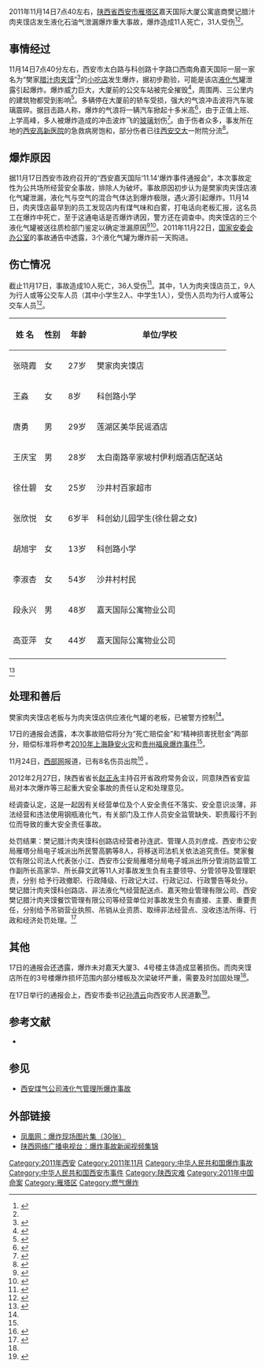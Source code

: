 {{Veil|time=2015-09-12T09:40:41+00:00}}
{{Infobox Conflagration
|title=2011年西安[[肉夹馍|肉夹馍]]店爆炸事故
|map=
|map_size=
|location=[[陕西省|陕西省]][[西安市|西安市]][[雁塔区|雁塔区]]嘉天国际大厦
|coordinates=
|date=2011年11月14日 7:40
|cause=液化器泄漏
|areas= 
|class=
|firefighters=
|fatalities=11
|injuries=31
|damages=
}}
2011年11月14日7点40左右，[[陕西省|陕西省]][[西安市|西安市]][[雁塔区|雁塔区]]嘉天国际大厦公寓底商樊记腊汁肉夹馍店发生液化石油气泄漏爆炸重大事故，爆炸造成11人死亡，31人受伤<ref>{{cite web|title=西安致10人死亡餐饮店爆炸排除人为破坏因素|url=http://www.chinanews.com/sh/2011/11-17/3467345.shtml|publisher=中新网|accessdate=2011-11-17|archive-date=2016-03-05|archive-url=https://web.archive.org/web/20160305053551/http://www.chinanews.com/sh/2011/11-17/3467345.shtml|dead-url=no}}</ref><ref name="处理" />。

== 事情经过 ==
11月14日7点40分左右，西安市太白路与科创路十字路口西南角嘉天国际一层一家名为“樊家[[肉夹馍|腊汁肉夹馍]]”<ref>{{cite web|author=记者 罗溯阳 实习生 吴昊|title=爆炸发生在 “樊家肉夹馍 ”非 “樊记 ”|url=http://www.yangguangbao.com/ygrb/20111115/|publisher=阳光报|accessdate=2011-11-16}}{{dead link|date=十一月 2017 |bot=InternetArchiveBot }}</ref>的[[小吃店|小吃店]]发生爆炸，据初步勘验，可能是该店[[液化气|液化气]]罐泄露引起爆炸。爆炸威力巨大，大厦前的公交车站被完全摧毁<ref>{{cite web|title=西安南郊一大楼发生爆炸 楼前公交车站被摧毁|url=http://news.qq.com/a/20111114/000595.htm|publisher=腾讯网|accessdate=2011-11-14|archive-date=2011-11-17|archive-url=https://web.archive.org/web/20111117100838/http://news.qq.com/a/20111114/000595.htm|dead-url=no}}</ref>，周围两、三公里内的建筑物都受到影响<ref>{{cite web|title=西安南郊大厦发生爆炸 部分医院急救已饱和|url=http://news.sina.com.cn/c/2011-11-14/093723461909.shtml|publisher=新浪网|accessdate=2011-11-14|archive-date=2017-07-14|archive-url=https://web.archive.org/web/20170714064059/http://news.sina.com.cn/c/2011-11-14/093723461909.shtml|dead-url=no}}</ref>。多辆停在大厦前的轿车受损，强大的气浪冲击波将汽车玻璃震碎。据目击路人称，爆炸的气浪将一辆汽车掀起十多米高<ref>{{cite web|title=西安南郊一幢大楼爆炸 气浪将汽车掀起10余米高|url=http://news.sina.com.cn/c/2011-11-14/095123462006.shtml|publisher=新浪网|accessdate=2011-11-14|archive-date=2017-07-14|archive-url=https://web.archive.org/web/20170714064119/http://news.sina.com.cn/c/2011-11-14/095123462006.shtml|dead-url=no}}</ref>，由于正值上班、上学高峰，多人被爆炸造成的冲击波炸飞的[[玻璃|玻璃]]划伤<ref>{{cite web|title=西安南郊1幢大楼发生爆炸 不少行人被玻璃划伤|url=http://news.sina.com.cn/c/2011-11-14/094223461923.shtml|publisher=新浪网|accessdate=2011-11-14|archive-date=2017-07-14|archive-url=https://web.archive.org/web/20170714064122/http://news.sina.com.cn/c/2011-11-14/094223461923.shtml|dead-url=no}}</ref>。由于伤者众多，事发所在地的[[西安高新医院|西安高新医院]]的急救病房饱和，部分伤者已往[[西安交大|西安交大]]一附院分流<ref>{{cite web|title=西安1栋建筑今晨发生爆炸 高新医院急救房饱和|url=http://news.sina.com.cn/c/2011-11-14/092923461871.shtml|publisher=新浪网|accessdate=2011-11-14|archive-date=2017-07-14|archive-url=https://web.archive.org/web/20170714064124/http://news.sina.com.cn/c/2011-11-14/092923461871.shtml|dead-url=no}}</ref>。

== 爆炸原因 ==
据11月17日西安市政府召开的“西安嘉天国际‘11.14’爆炸事件通报会”，本次事故定性为公共场所经营安全事故，排除人为破坏。事故原因初步认为是樊家肉夹馍店液化气罐泄漏，液化气与空气的混合气体达到爆炸极限，遇火源引起爆炸。11月14日，肉夹馍店最早到的员工发现店内有煤气味和白雾，打电话向老板汇报，这名员工在爆炸中死亡，至于这通电话是否爆炸诱因，警方还在调查中。肉夹馍店的三个液化气罐被送往质检部门鉴定以确定泄漏原因<ref name="三秦1118">{{cite web|author=赵蕾|title=就“11·14”爆炸事故孙清云向全市人民道歉|url=http://www.sanqindaily.com/News/20111118/120330.html|publisher=三秦都市报|location=西安|language=zh-hans|accessdate=2011-11-18|date=2011-11-18|archive-url=https://web.archive.org/web/20111118154834/http://www.sanqindaily.com/News/20111118/120330.html|archive-date=2011-11-18|dead-url=yes}}</ref><ref>{{cite web|author=马广浩 孙昊|title=西安"11.14"爆炸属安全事故 已排除人为破坏|url=http://news.cnwest.com/content/2011-11/17/content_5549405.htm|publisher=西部网|accessdate=2011-11-18|location=西安|language=zh-hans|date=2011-11-17|archive-url=https://web.archive.org/web/20111119101006/http://news.cnwest.com/content/2011-11/17/content_5549405.htm|archive-date=2011-11-19|dead-url=yes}}</ref>。2011年11月22日，[[国务院安全生产委员会办公室|国家安委会办公室]]的事故通告中透露，3个液化气罐为爆炸前一天购进。

== 伤亡情况 ==
截止11月17日，事故造成10人死亡，36人受伤<ref>{{cite web|author=孙昊 马广浩|title=西安11.14爆炸事故仍有32人住院治疗 2人危重|url=http://news.cnwest.com/content/2011-11/17/content_5550762.htm|publisher=西部网|location=西安|language=zh-hans|accessdate=2011-11-18|date=2011-11-17|archive-url=https://web.archive.org/web/20111119101016/http://news.cnwest.com/content/2011-11/17/content_5550762.htm|archive-date=2011-11-19|dead-url=yes}}</ref>。其中，1人为肉夹馍店员工，9人为行人或等公交车人员（其中小学生2人、中学生1人），受伤人员均为行人或等公交车人员<ref>{{cite web|author=国务院安全生产委员会办公室|title=国务院安委会办公室关于陕西省西安市樊记腊汁肉夹馍店“11•14”液化石油气泄漏爆炸事故的通报|url=http://www.chinasafety.gov.cn/newpage/Contents/Channel_5330/2011/1201/158319/content_158319.htm|publisher=国家安全监管总局|accessdate=2011-12-02|date=2011-11-22}}</ref>。
{{hideH|遇难者名单}}
{|class="wikitable" border="1" 
|- 
!姓 名
!性别
!年龄
!单位/学校
|-  
|张晓霞 ||女||27岁||樊家肉夹馍店
|-
|王淼  ||女||8岁||科创路小学
|-
|唐勇 ||男||29岁||莲湖区美华民谣酒店
|-
|王庆宝 ||男||28岁||太白南路辛家坡村伊利烟酒店配送站
|-
|徐仕碧 ||女||25岁||沙井村百家超市
|-
|张欣悦 ||女||6岁半||科创幼儿园学生(徐仕碧之女)
|-
|胡旭宇 ||女||13岁||科创路小学
|-
|李淑杏 ||女||54岁||沙井村村民
|-
|段永兴 ||男||48岁||嘉天国际公寓物业公司
|-
|高亚萍 ||女||44岁||嘉天国际公寓物业公司
|-
|} 
{{hideF}}<ref>{{cite web|title="11·14"嘉天大厦爆炸事故遇难人员信息公布|url=http://news.cnwest.com/content/2011-11/17/content_5547951.htm|publisher=西部网 转载 西安晚报|accessdate=2011-11-18|date=2011-11-17|archive-url=https://web.archive.org/web/20130514113834/http://news.cnwest.com/content/2011-11/17/content_5547951.htm|archive-date=2013-05-14|dead-url=yes}}</ref>

== 处理和善后 ==
樊家肉夹馍店老板与为肉夹馍店供应液化气罐的老板，已被警方控制<ref name="三秦1118" />。

17日的通报会透露，本次事故赔偿将分为“死亡赔偿金”和“精神损害抚慰金”两部分，赔偿标准将参考[[上海“11·15”特别重大火灾|2010年上海静安火灾]]和[[2011年贵州福泉爆炸事件|贵州福泉爆炸事件]]<ref name="三秦1118" />。

11月24日，[[西部网|西部网]]报道，已有8名伤员出院<ref>{{cite news|author=记者于京玄|title=西安商铺爆炸事故已有8名伤员出院|url=http://news.cnwest.com/content/2011-11/24/content_5585039.htm|accessdate=2011-11-24|newspaper=西部网|date=2011-11-24|archive-url=https://web.archive.org/web/20160304131229/http://news.cnwest.com/content/2011-11/24/content_5585039.htm|archive-date=2016-03-04|dead-url=yes}}</ref> 。

2012年2月27日，陕西省省长[[赵正永|赵正永]]主持召开省政府常务会议，同意陕西省安监局对本次爆炸等三起重大安全事故的责任认定和处理意见。

经调查认定，这是一起因有关经营单位及个人安全责任不落实、安全意识淡薄，非法经营和违法使用钢瓶液化气，有关部门及工作人员安全监管缺失、职责履行不到位而导致的重大安全责任事故。

处罚结果：樊记腊汁肉夹馍科创路店经营者孙连武、管理人员刘彦成、西安市公安局雁塔分局电子城派出所民警高鹏等8人，将移送司法机关依法追究责任。樊家餐饮有限公司法人代表张小江、西安市公安局雁塔分局电子城派出所分管消防监管工作副所长高家华、所长薛文武等11人对事故发生负有主要领导、分管领导及管理职责，分别 给予行政撤职、行政降级、行政记大过、行政记过、行政警告等处分。樊记腊汁肉夹馍科创路店、非法液化气经营配送点、嘉天物业管理有限公司、西安樊记腊汁肉夹馍餐饮管理有限公司等经营单位对事故发生负有直接、主要、重要责任，分别给予吊销营业执照、吊销从业资质、取缔非法经营点、没收违法所得、行政和经济处罚处理。<ref name="处理">{{cite news|title=西安肉夹馍店爆炸致11死案8人移送司法_网易新闻|url=http://news.163.com/12/0228/12/7RBN6D520001124J.html|accessdate=2017-06-17|work=news.163.com|agency=西部网|publisher=网易|date=2012-02-28|archive-url=https://web.archive.org/web/20120302015955/http://news.163.com/12/0228/12/7RBN6D520001124J.html|archive-date=2012-03-02|dead-url=yes}}</ref>

== 其他 ==
17日的通报会还透露，爆炸未对嘉天大厦3、4号楼主体造成显著损伤。而肉夹馍店所在的3号楼爆炸损坏范围内部分楼板及次梁破坏严重，需要及时加固处理<ref name="三秦1118" />。

在17日举行的通报会上，西安市委书记[[孙清云|孙清云]]向西安市人民道歉<ref>{{cite web|author=马广浩 孙昊|title=孙清云就爆炸事故道歉 告诫全市"汲取血的教训"|url=http://news.cnwest.com/content/2011-11/17/content_5551050.htm|publisher=西部网|accessdate=2011-11-18|location=西安|language=zh-hans|date=2011-11-17|archive-url=https://web.archive.org/web/20111120203918/http://news.cnwest.com/content/2011-11/17/content_5551050.htm|archive-date=2011-11-20|dead-url=yes}}</ref>。

==参考文献==
<div class="references-small">
<references></references>
</div>
*{{cite web|author=[[国务院安全生产委员会办公室|国务院安全生产委员会办公室]]|title=国务院安委会办公室关于陕西省西安市樊记腊汁肉夹馍店“11•14”液化石油气泄漏爆炸事故的通报|url=http://www.chinasafety.gov.cn/newpage/Contents/Channel_5330/2011/1201/158319/content_158319.htm|publisher=[[国家安全监管总局|国家安全监管总局]]|accessdate=2011-12-02|date=2011-11-22}}
== 参见 ==
*[[西安煤气公司液化气管理所爆炸事故|西安煤气公司液化气管理所爆炸事故]]

== 外部链接 ==
*[http://news.ifeng.com/photo/hdsociety/detail_2011_11/14/10638455_0.shtml 凤凰网：爆炸现场图片集（30张）]{{Wayback|url=http://news.ifeng.com/photo/hdsociety/detail_2011_11/14/10638455_0.shtml |date=20111114042652 }}
*[http://www.sxtvs.com/node_31606.htm 陕西网络广播电视台：爆炸事故新闻视频集锦]{{Wayback|url=http://www.sxtvs.com/node_31606.htm |date=20111118150515 }}

[[Category:2011年西安|Category:2011年西安]]
[[Category:2011年11月|Category:2011年11月]]
[[Category:中华人民共和国爆炸事故|Category:中华人民共和国爆炸事故]]
[[Category:中华人民共和国西安市事件|Category:中华人民共和国西安市事件]]
[[Category:陕西灾难|Category:陕西灾难]]
[[Category:2011年中国命案|Category:2011年中国命案]]
[[Category:雁塔区|Category:雁塔区]]
[[Category:燃气爆炸|Category:燃气爆炸]]

{{Coord|34.222089|108.914307|display=title|format=dms|scale:1000}}